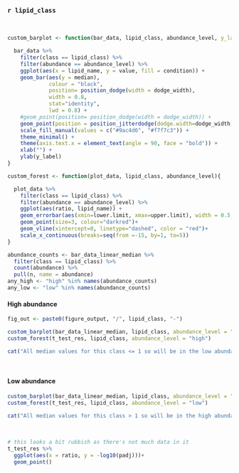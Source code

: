 ### `r lipid_class`  
  
<br>

```{r barplot_function}
custom_barplot <- function(bar_data, lipid_class, abundance_level, y_label = ""){

  bar_data %>%
    filter(class == lipid_class) %>%
    filter(abundance == abundance_level) %>%
    ggplot(aes(x = lipid_name, y = value, fill = condition)) +
    geom_bar(aes(y = median), 
             colour = "black", 
             position= position_dodge(width = dodge_width),
             width = 0.8,
             stat="identity",
             lwd = 0.8) + 
    #geom_point(position= position_dodge(width = dodge_width)) +
    geom_point(position = position_jitterdodge(dodge.width=dodge_width, jitter.width = 0.3), shape = 21, alpha = 0.5) +
    scale_fill_manual(values = c("#9ac4d6", "#f7f7c3")) +
    theme_minimal() +
    theme(axis.text.x = element_text(angle = 90, face = "bold")) +
    xlab("") +
    ylab(y_label)
}
```

```{r forest_function}

custom_forest <- function(plot_data, lipid_class, abundance_level){

  plot_data %>%
    filter(class == lipid_class) %>%
    filter(abundance == abundance_level) %>%
    ggplot(aes(ratio, lipid_name)) +
    geom_errorbar(aes(xmin=lower.limit, xmax=upper.limit), width = 0.5, lwd=0.8, show.legend=FALSE)+
    geom_point(size=3, colour="darkred")+
    geom_vline(xintercept=0, linetype="dashed", color = "red")+
    scale_x_continuous(breaks=seq(from =-15, by=1, to=5))
}  
```


```{r abundance_counts}
abundance_counts <- bar_data_linear_median %>%
  filter(class == lipid_class) %>%
  count(abundance) %>%
  pull(n, name = abundance)
any_high <- "high" %in% names(abundance_counts) 
any_low <- "low" %in% names(abundance_counts)
```

#### High abundance

```{r}
fig_out <- paste0(figure_output, "/", lipid_class, "-")
```

```{r, high_bar_forest, out.width=c('50%', '50%'), fig.show='hold', fig.height = 6, eval = any_high, fig.path=fig_out}
custom_barplot(bar_data_linear_median, lipid_class, abundance_level = "high", y_label = params$bar_class_ylabel)
custom_forest(t_test_res, lipid_class, abundance_level = "high")
```

```{r, eval = !any_high, results="asis"}
cat("All median values for this class <= 1 so will be in the low abundance set")
```

<br>  

#### Low abundance

```{r, low_bar_forest, out.width=c('50%', '50%'), fig.show='hold', fig.height = 6, eval = any_low, fig.path=fig_out}
custom_barplot(bar_data_linear_median, lipid_class, abundance_level = "low", y_label = params$bar_class_ylabel)
custom_forest(t_test_res, lipid_class, abundance_level = "low")
```

```{r, eval = !any_low, results="asis"}
cat("All median values for this class > 1 so will be in the high abundance set")
```

<br> 
    
```{r, eval = FALSE}
# this looks a bit rubbish as there's not much data in it
t_test_res %>%
  ggplot(aes(x = ratio, y = -log10(padj)))+
  geom_point()
```

<br>


